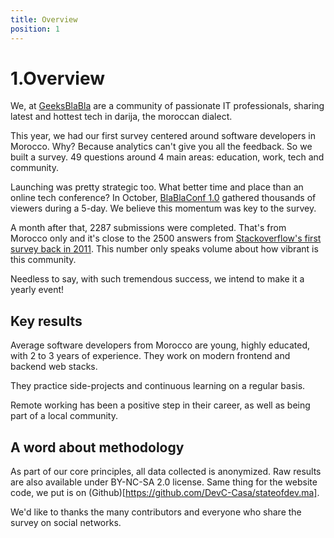 ```yaml
---
title: Overview
position: 1
---
```


# 1.Overview

We, at [GeeksBlaBla](https://geeksblabla.com/) are a community of passionate IT professionals, sharing latest and hottest tech in darija, the moroccan dialect.

This year, we had our first survey centered around software developers in Morocco. Why? Because analytics can't give you all the feedback. So we built a survey. 49 questions around 4 main areas: education, work, tech and community.

Launching was pretty strategic too. What better time and place than an online tech conference? In October, [BlaBlaConf 1.0](https://blablaconf.com/) gathered thousands of viewers during a 5-day. We believe this momentum was key to the survey.

A month after that, 2287 submissions were completed. That's from Morocco only and it's close to the 2500 answers from [Stackoverflow's first survey back in 2011](https://stackoverflow.blog/2011/01/11/survey-says/]). This number only speaks volume about how vibrant is this community.

Needless to say, with such tremendous success, we intend to make it a yearly event!

## Key results

Average software developers from Morocco are young, highly educated, with 2 to 3 years of experience. They work on modern frontend and backend web stacks.

They practice side-projects and continuous learning on a regular basis.

Remote working has been a positive step in their career, as well as being part of a local community.

## A word about methodology

As part of our core principles, all data collected is anonymized. Raw results are also available under BY-NC-SA 2.0 license. Same thing for the website code, we put is on (Github)[https://github.com/DevC-Casa/stateofdev.ma].

We'd like to thanks the many contributors and everyone who share the survey on social networks.
